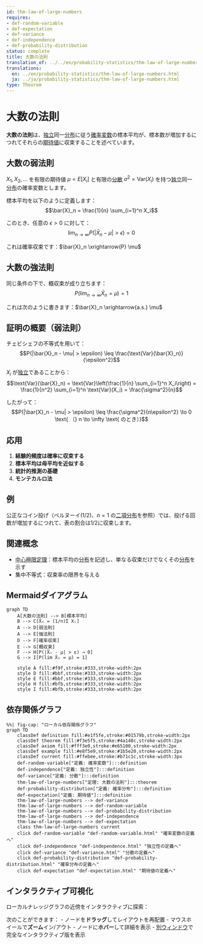 ```yaml
---
id: thm-law-of-large-numbers
requires:
- def-random-variable
- def-expectation
- def-variance
- def-independence
- def-probability-distribution
status: complete
title: 大数の法則
translation_of: ../../en/probability-statistics/thm-law-of-large-numbers.qmd
translations:
  en: ../en/probability-statistics/thm-law-of-large-numbers.html
  ja: ../ja/probability-statistics/thm-law-of-large-numbers.html
type: Theorem
---
```


# 大数の法則 {#thm-law-of-large-numbers}

**大数の法則**は、[独立](def-independence.qmd)同一[分布](def-probability-distribution.qmd)に従う[確率変数](def-random-variable.qmd)の標本平均が、標本数が増加するにつれてそれらの[期待値](def-expectation.qmd)に収束することを述べています。

## 大数の弱法則

$X_1, X_2, \ldots$ を有限の期待値 $\mu = E[X_i]$ と有限の[分散](def-variance.qmd) $\sigma^2 = \text{Var}(X_i)$ を持つ[独立](def-independence.qmd)同一[分布](def-probability-distribution.qmd)の確率変数とします。

標本平均を以下のように定義します：
$$\bar{X}_n = \frac{1}{n} \sum_{i=1}^n X_i$$

このとき、任意の $\epsilon > 0$ に対して：
$$\lim_{n \to \infty} P(|\bar{X}_n - \mu| > \epsilon) = 0$$

これは確率収束です：$\bar{X}_n \xrightarrow{P} \mu$

## 大数の強法則

同じ条件の下で、概収束が成り立ちます：
$$P\left(\lim_{n \to \infty} \bar{X}_n = \mu\right) = 1$$

これは次のように書きます：$\bar{X}_n \xrightarrow{a.s.} \mu$

## 証明の概要（弱法則）

チェビシェフの不等式を用いて：
$$P(|\bar{X}_n - \mu| > \epsilon) \leq \frac{\text{Var}(\bar{X}_n)}{\epsilon^2}$$

$X_i$ が[独立](def-independence.qmd)であることから：
$$\text{Var}(\bar{X}_n) = \text{Var}\left(\frac{1}{n} \sum_{i=1}^n X_i\right) = \frac{1}{n^2} \sum_{i=1}^n \text{Var}(X_i) = \frac{\sigma^2}{n}$$

したがって：
$$P(|\bar{X}_n - \mu| > \epsilon) \leq \frac{\sigma^2}{n\epsilon^2} \to 0 \text{ （} n \to \infty \text{ のとき）}$$

## 応用

1. **経験的頻度は確率に収束する**
2. **標本平均は母平均を近似する**
3. **統計的推測の基礎**
4. **モンテカルロ法**

## 例

公正なコイン投げ（ベルヌーイ(1/2)、$n=1$ の[二項分布](def-binomial-distribution.qmd)を参照）では、投げる回数が増加するにつれて、表の割合は1/2に収束します。

## 関連概念

- [中心極限定理](thm-central-limit.qmd)：標本平均の[分布](def-probability-distribution.qmd)を記述し、単なる収束だけでなくその[分布](def-probability-distribution.qmd)を示す
- 集中不等式：収束率の限界を与える

## Mermaidダイアグラム

```mermaid
graph TD
    A[大数の法則] --> B[標本平均]
    B --> C[X̄ₙ = (1/n)Σ Xᵢ]
    A --> D[弱法則]
    A --> E[強法則]
    D --> F[確率収束]
    E --> G[概収束]
    F --> H[P(|X̄ₙ - μ| > ε) → 0]
    G --> I[P(lim X̄ₙ = μ) = 1]

    style A fill:#f9f,stroke:#333,stroke-width:2px
    style D fill:#bbf,stroke:#333,stroke-width:2px
    style E fill:#bbf,stroke:#333,stroke-width:2px
    style H fill:#bfb,stroke:#333,stroke-width:2px
    style I fill:#bfb,stroke:#333,stroke-width:2px
```

## 依存関係グラフ

```mermaid
%%| fig-cap: "ローカル依存関係グラフ"
graph TD
    classDef definition fill:#e1f5fe,stroke:#01579b,stroke-width:2px
    classDef theorem fill:#f3e5f5,stroke:#4a148c,stroke-width:2px
    classDef axiom fill:#fff3e0,stroke:#e65100,stroke-width:2px
    classDef example fill:#e8f5e9,stroke:#1b5e20,stroke-width:2px
    classDef current fill:#ffebee,stroke:#b71c1c,stroke-width:3px
    def-random-variable["定義: 確率変数"]:::definition
    def-independence["定義: 独立性"]:::definition
    def-variance["定義: 分散"]:::definition
    thm-law-of-large-numbers["定理: 大数の法則"]:::theorem
    def-probability-distribution["定義: 確率分布"]:::definition
    def-expectation["定義: 期待値"]:::definition
    thm-law-of-large-numbers --> def-variance
    thm-law-of-large-numbers --> def-random-variable
    thm-law-of-large-numbers --> def-probability-distribution
    thm-law-of-large-numbers --> def-independence
    thm-law-of-large-numbers --> def-expectation
    class thm-law-of-large-numbers current
    click def-random-variable "def-random-variable.html" "確率変数の定義へ"
    click def-independence "def-independence.html" "独立性の定義へ"
    click def-variance "def-variance.html" "分散の定義へ"
    click def-probability-distribution "def-probability-distribution.html" "確率分布の定義へ"
    click def-expectation "def-expectation.html" "期待値の定義へ"
```

## インタラクティブ可視化

ローカルナレッジグラフの近傍をインタラクティブに探索：

::: {.graph-viz data-id="thm-law-of-large-numbers" data-width="700" data-height="500"}
:::

次のことができます：
- ノードを**ドラッグ**してレイアウトを再配置
- マウスホイールで**ズーム**イン/アウト
- ノードに**ホバー**して詳細を表示
- [別ウィンドウ](../../output/interactive/ja/thm-law-of-large-numbers.html){target="_blank"}で完全なインタラクティブ版を表示
